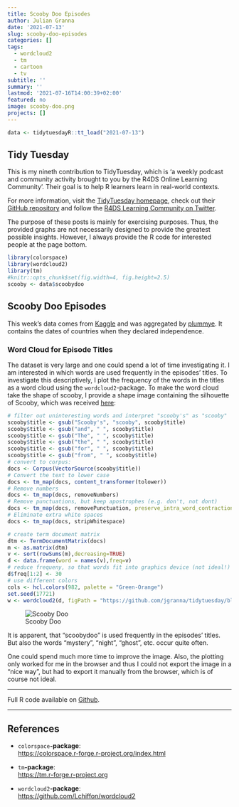 ```yaml
---
title: Scooby Doo Episodes
author: Julian Granna
date: '2021-07-13'
slug: scooby-doo-episodes
categories: []
tags:
  - wordcloud2
  - tm
  - cartoon
  - tv
subtitle: ''
summary: ''
lastmod: '2021-07-16T14:00:39+02:00'
featured: no
image: scooby-doo.png
projects: []
---
```



```r
data <- tidytuesdayR::tt_load("2021-07-13")
```

## Tidy Tuesday

This is my nineth contribution to TidyTuesday, which is 'a weekly podcast and community activity brought to you by the R4DS Online Learning Community'. Their goal is to help R learners learn in real-world contexts. 

For more information, visit the [TidyTuesday homepage](https://www.tidytuesday.com/), check out their [GitHub repository](https://github.com/rfordatascience/tidytuesday) and follow the [R4DS Learning Community on Twitter](https://twitter.com/R4DScommunity).

The purpose of these posts is mainly for exercising purposes. Thus, the provided graphs are not necessarily designed to provide the greatest possible insights. However, I always provide the R code for interested people at the page bottom.

```r
library(colorspace)
library(wordcloud2)
library(tm)
#knitr::opts_chunk$set(fig.width=4, fig.height=2.5) 
scooby <- data$scoobydoo
```

## Scooby Doo Episodes

This week's data comes from [Kaggle](https://www.kaggle.com/williamschooleman/scoobydoo-complete) and was aggregated by [plummye](https://www.kaggle.com/williamschooleman). It contains the dates of countries when they declared independence.

### Word Cloud for Episode Titles

The dataset is very large and one could spend a lot of time investigating it. I am interested in which words are used frequently in the episodes' titles. To investigate this descriptively, I plot the frequency of the words in the titles as a word cloud using the `wordcloud2`-package. To make the word cloud take the shape of scooby, I provide a shape image containing the silhouette of Scooby, which was received [here](http://www.fun-with-pictures.com/scooby-doo-silhouette.html):

```r
# filter out uninteresting words and interpret "scooby's" as "scooby"
scooby$title <- gsub("Scooby's", "scooby", scooby$title) 
scooby$title <- gsub("and", " ", scooby$title) 
scooby$title <- gsub("The", " ", scooby$title) 
scooby$title <- gsub("the", " ", scooby$title) 
scooby$title <- gsub("for", " ", scooby$title) 
scooby$title <- gsub("from", " ", scooby$title) 
# convert to corpus:
docs <- Corpus(VectorSource(scooby$title))
# Convert the text to lower case
docs <- tm_map(docs, content_transformer(tolower))
# Remove numbers
docs <- tm_map(docs, removeNumbers)
# Remove punctuations, but keep apostrophes (e.g. don't, not dont)
docs <- tm_map(docs, removePunctuation, preserve_intra_word_contractions = TRUE)
# Eliminate extra white spaces
docs <- tm_map(docs, stripWhitespace)

# create term document matrix
dtm <- TermDocumentMatrix(docs)
m <- as.matrix(dtm)
v <- sort(rowSums(m),decreasing=TRUE)
d <- data.frame(word = names(v),freq=v)
# reduce frequeny, so that words fit into graphics device (not ideal!)
d$freq[1:2] <- 30
# use different colors
cols <- hcl.colors(982, palette = "Green-Orange")
set.seed(17721)
w <- wordcloud2(d, figPath = "https://github.com/jgranna/tidytuesday/blob/main/2021-07-13/_images/scooby.jpg", size = 1, backgroundColor="black", minSize = 1, color = cols)
```

![Scooby Doo](https://raw.githubusercontent.com/jgranna/tidytuesday/main/2021-07-13/_images/export.png)

It is apparent, that "scoobydoo" is used frequently in the episodes' titles. But also the words "mystery", "night", "ghost", etc. occur quite often.  

One could spend much more time to improve the image. Also, the plotting only worked for me in the browser and thus I could not export the image in a "nice way", but had to export it manually from the browser, which is of course not ideal. 

--------------------------------------------------

Full R code available on [Github](https://github.com/jgranna/tidytuesday/tree/main/2021-07-13).

--------------------------------------------------

## References

- `colorspace`**-package**:  
<https://colorspace.r-forge.r-project.org/index.html>

- `tm`**-package**:  
<https://tm.r-forge.r-project.org>

- `wordcloud2`**-package**:  
<https://github.com/Lchiffon/wordcloud2>